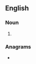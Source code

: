 ==English==

===Noun===
{{head|en|noun plural form}}

# {{plural of|rood|lang=en}}

===Anagrams===
* {{anagrams|en|a=doors|Ordos|Sodor|doors|dorso-|odors|ordos|soord}}